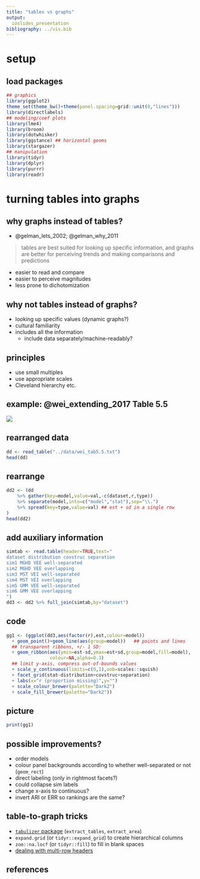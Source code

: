 ```yaml
---
title: "tables vs graphs"
output:
  ioslides_presentation
bibliography: ../vis.bib
---
```


# setup

## load packages

```r
## graphics
library(ggplot2)
theme_set(theme_bw()+theme(panel.spacing=grid::unit(0,"lines")))
library(directlabels)
## modeling/coef plots
library(lme4)
library(broom)
library(dotwhisker)
library(ggstance) ## horizontal geoms
library(stargazer)
## manipulation
library(tidyr)
library(dplyr)
library(purrr)
library(readr)
```

# turning tables into graphs

## why graphs instead of tables?

- @gelman_lets_2002; @gelman_why_2011

> tables are best suited for looking up specific information, and graphs are better for perceiving trends and making comparisons
and predictions

- easier to read and compare
- easier to perceive magnitudes
- less prone to dichotomization

## why not tables instead of graphs?

- looking up specific values (dynamic graphs?)
- cultural familiarity
- includes all the information
     - include data separately/machine-readably?
	 
## principles

- use small multiples
- use appropriate scales
- Cleveland hierarchy etc.

## example: @wei_extending_2017 Table 5.5

![](pix/wei_tab5.5.png)

## rearranged data

```r
dd <- read_table("../data/wei_tab5.5.txt")
head(dd)
```
    
## rearrange

```r
dd2 <- (dd
    %>% gather(key=model,value=val,-c(dataset,r,type))
    %>% separate(model,into=c("model","stat"),sep="\\.")
    %>% spread(key=type,value=val) ## est + sd in a single row
)
head(dd2)
```

## add auxiliary information

```r
simtab <- read.table(header=TRUE,text="
dataset distribution covstruc separation
sim1 MGHD VEE well-separated
sim2 MGHD VEE overlapping
sim3 MST VEI well-separated
sim4 MST VEI overlapping
sim5 GMM VEE well-separated
sim6 GMM VEE overlapping
")
dd3 <- dd2 %>% full_join(simtab,by="dataset")
```

## code

```r
gg1 <- (ggplot(dd3,aes(factor(r),est,colour=model)) 
  + geom_point()+geom_line(aes(group=model))   ## points and lines
  ## transparent ribbons, +/- 1 SD:
  + geom_ribbon(aes(ymin=est-sd,ymax=est+sd,group=model,fill=model),
                colour=NA,alpha=0.3)
  ## limit y-axis, compress out-of-bounds values
  + scale_y_continuous(limits=c(0,1),oob=scales::squish)
  + facet_grid(stat~distribution+covstruc+separation)
  + labs(x="r (proportion missing)",y="")
  + scale_colour_brewer(palette="Dark2")
  + scale_fill_brewer(palette="Dark2"))
```

## picture

```r
print(gg1)
```

## possible improvements?

- order models
- colour panel backgrounds according to whether well-separated or not (`geom_rect`)
- direct labeling (only in rightmost facets?)
- could collapse sim labels
- change x-axis to continuous?
- invert ARI or ERR so rankings are the same?

## table-to-graph tricks

- [`tabulizer` package](https://cran.r-project.org/web/packages/tabulizer/vignettes/tabulizer.html) (`extract_tables`, `extract_area`)
- `expand.grid` (or `tidyr::expand_grid`) to create hierarchical columns
- `zoo::na.locf` (or `tidyr::fill`) to fill in blank spaces
- [dealing with multi-row headers](https://readxl.tidyverse.org/articles/articles/multiple-header-rows.html)

## references {.smaller}
